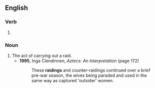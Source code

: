{{also|Raiding}}

==English==

===Verb===
{{head|en|verb form}}

# {{present participle of|en|raid|nocat=1}}

===Noun===
{{en-noun}}

# The act of carrying out a raid.
#* '''1995''', Inga Clendinnen, ''Aztecs: An Interpretation'' (page 172)
#*: These '''raidings''' and counter-raidings continued over a brief pre-war season, the wives being paraded and used in the same way as captured 'outsider' women.